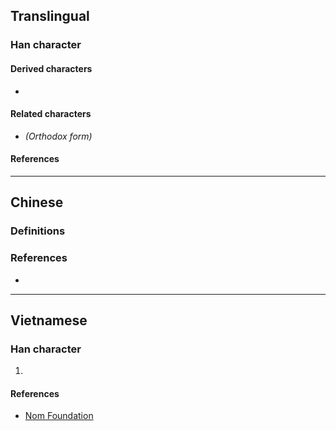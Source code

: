 {{also|惠}}
{{character info/new}}
==Translingual==

===Han character===
{{Han char|rn=9|rad=人|as=12|sn=14|four=25233|canj=OJIP|ids=⿰亻惠}}

====Derived characters====
* {{l|mul|[[𬞶]]}}

====Related characters====
* {{l|mul|[[惠]]}} ''(Orthodox form)''

====References====
{{Han ref|kx=0117.050|dkj=01108|dj=0248.110|hdz=10217.160|uh=50E1}}

----

==Chinese==

===Definitions===
{{zh-see|惠|v}}

===References===
* {{R:twedu|A01385-001#36}}

----

==Vietnamese==

===Han character===
{{vi-readings|rs=人12|reading=[[huệ]]}}

# {{rfdef|vi|sort=人12}}

====References====
* [http://nomfoundation.org/common/nom_details.php?codepoint=50E1 Nom Foundation]